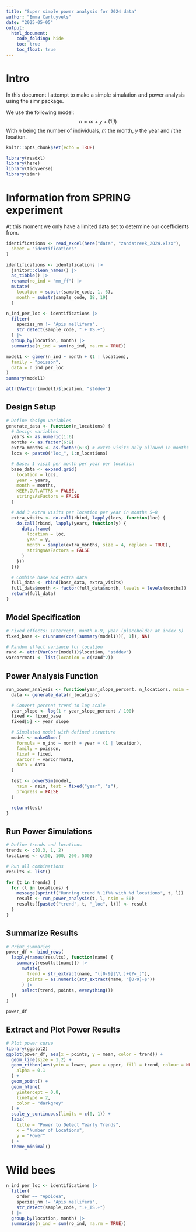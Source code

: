 ```yaml
---
title: "Super simple power analysis for 2024 data"
author: "Emma Cartuyvels"
date: "2025-05-05"
output:
  html_document:
    code_folding: hide
    toc: true
    toc_float: true
---
```

# Intro

In this document I attempt to make a simple simulation and power analysis using the simr package.

We use the following model:
$$
n = m + y + (1|l)
$$
With $n$ being the number of individuals, $m$ the month, $y$ the year and $l$ the location.

```r
knitr::opts_chunk$set(echo = TRUE)

library(readxl)
library(here)
library(tidyverse)
library(simr)
```

# Information from SPRING experiment

At this moment we only have a limited data set to determine our coefficients from.

```r
identifications <- read_excel(here("data", "zandstreek_2024.xlsx"),
  sheet = "identifications"
)

identifications <- identifications |>
  janitor::clean_names() |>
  as_tibble() |>
  rename(no_ind = "mm_ff") |>
  mutate(
    location = substr(sample_code, 1, 6),
    month = substr(sample_code, 18, 19)
  )

n_ind_per_loc <- identifications |>
  filter(
    species_nm != "Apis mellifera",
    str_detect(sample_code, ".+_TS.+")
  ) |>
  group_by(location, month) |>
  summarise(n_ind = sum(no_ind, na.rm = TRUE))
```

```r
model1 <- glmer(n_ind ~ month + (1 | location),
  family = "poisson",
  data = n_ind_per_loc
)
summary(model1)

attr(VarCorr(model1)$location, "stddev")
```

## Design Setup

```r
# Define design variables
generate_data <- function(n_locations) {
  # Design variables
  years <- as.numeric(1:6)
  months <- as.factor(6:9)
  extra_months <- as.factor(6:8) # extra visits only allowed in months 5–8
  locs <- paste0("loc_", 1:n_locations)

  # Base: 1 visit per month per year per location
  base_data <- expand.grid(
    location = locs,
    year = years,
    month = months,
    KEEP.OUT.ATTRS = FALSE,
    stringsAsFactors = FALSE
  )

  # Add 3 extra visits per location per year in months 5–8
  extra_visits <- do.call(rbind, lapply(locs, function(loc) {
    do.call(rbind, lapply(years, function(y) {
      data.frame(
        location = loc,
        year = y,
        month = sample(extra_months, size = 4, replace = TRUE),
        stringsAsFactors = FALSE
      )
    }))
  }))

  # Combine base and extra data
  full_data <- rbind(base_data, extra_visits)
  full_data$month <- factor(full_data$month, levels = levels(months))
  return(full_data)
}
```

## Model Specification

```r
# Fixed effects: Intercept, month 6-9, year (placeholder at index 6)
fixed_base <- c(unname(coef(summary(model1))[, 1]), NA)

# Random effect variance for location
rand <- attr(VarCorr(model1)$location, "stddev")
varcorrmat1 <- list(location = c(rand^2))
```

## Power Analysis Function

```r
run_power_analysis <- function(year_slope_percent, n_locations, nsim = 100) {
  data <- generate_data(n_locations)

  # Convert percent trend to log scale
  year_slope <- log(1 + year_slope_percent / 100)
  fixed <- fixed_base
  fixed[5] <- year_slope

  # Simulated model with defined structure
  model <- makeGlmer(
    formula = n_ind ~ month + year + (1 | location),
    family = poisson,
    fixef = fixed,
    VarCorr = varcorrmat1,
    data = data
  )

  test <- powerSim(model,
    nsim = nsim, test = fixed("year", "z"),
    progress = FALSE
  )

  return(test)
}
```

## Run Power Simulations

```r
# Define trends and locations
trends <- c(0.3, 1, 2)
locations <- c(50, 100, 200, 500)

# Run all combinations
results <- list()

for (t in trends) {
  for (l in locations) {
    message(sprintf("Running trend %.1f%% with %d locations", t, l))
    result <- run_power_analysis(t, l, nsim = 50)
    results[[paste0("trend", t, "_loc", l)]] <- result
  }
}
```

## Summarize Results

```r
# Print summaries
power_df <- bind_rows(
  lapply(names(results), function(name) {
    summary(results[[name]]) |>
      mutate(
        trend = str_extract(name, "([0-9]|\\.)+(?=_)"),
        points = as.numeric(str_extract(name, "[0-9]+$"))
      ) |>
      select(trend, points, everything())
  })
)

power_df
```

## Extract and Plot Power Results

```r
# Plot power curve
library(ggplot2)
ggplot(power_df, aes(x = points, y = mean, color = trend)) +
  geom_line(size = 1.2) +
  geom_ribbon(aes(ymin = lower, ymax = upper, fill = trend, colour = NULL),
    alpha = 0.1
  ) +
  geom_point() +
  geom_hline(
    yintercept = 0.8,
    linetype = 2,
    color = "darkgrey"
  ) +
  scale_y_continuous(limits = c(0, 1)) +
  labs(
    title = "Power to Detect Yearly Trends",
    x = "Number of Locations",
    y = "Power"
  ) +
  theme_minimal()
```

# Wild bees

```r
n_ind_per_loc <- identifications |>
  filter(
    order == "Apoidea",
    species_nm != "Apis mellifera",
    str_detect(sample_code, ".+_TS.+")
  ) |>
  group_by(location, month) |>
  summarise(n_ind = sum(no_ind, na.rm = TRUE))
```




